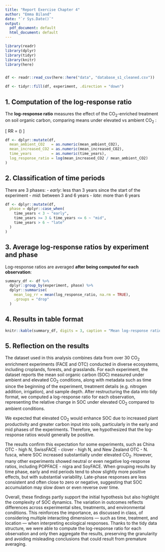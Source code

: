 ---
title: "Report Exercise Chapter 4"
author: "Emma Biland"
date: "`r Sys.Date()`"
output:
  pdf_document: default
  html_document: default
---

```{r setup, include=FALSE}
library(readr)
library(dplyr)
library(tidyr)
library(knitr)
library(here)


df <- readr::read_csv(here::here("data", "database_s1_cleaned.csv"))

df <- tidyr::fill(df, experiment, .direction = "down")
```

## 1. Computation of the log-response ratio

The **log-response ratio** measures the effect of the CO$_2$-enriched treatment on soil organic carbon, comparing means under elevated vs ambient CO$_2$ :

\[
RR = \ln\left(\frac{x_{\text{elevated}}}{x_{\text{ambient}}}\right)
\]

```{r log-ratio}
df <- dplyr::mutate(df,
  mean_ambient_CO2   = as.numeric(mean_ambient_CO2),
  mean_increased_CO2 = as.numeric(mean_increased_CO2),
  time_years         = as.numeric(time_years),
  log_response_ratio = log(mean_increased_CO2 / mean_ambient_CO2)
)
```

## 2. Classification of time periods

There are 3 phases:
- *early*: less than 3 years since the start of the experiment
- *mid*: between 3 and 6 years
- *late*: more than 6 years

```{r phases}
df <- dplyr::mutate(df,
  phase = dplyr::case_when(
    time_years < 3 ~ "early",
    time_years >= 3 & time_years <= 6 ~ "mid",
    time_years > 6 ~ "late"
  )
)
```

## 3. Average log-response ratios by experiment and phase

Log-response ratios are averaged **after being computed for each observation**:

```{r aggregation}
summary_df <- df %>%
  dplyr::group_by(experiment, phase) %>%
  dplyr::summarise(
    mean_log_rr = mean(log_response_ratio, na.rm = TRUE),
    .groups = "drop"
  )
```

## 4. Results in table format

```{r table}
knitr::kable(summary_df, digits = 3, caption = "Mean log-response ratio by experiment and phase")
```
## 5. Reflection on the results

The dataset used in this analysis combines data from over 30 CO$_2$ enrichment experiments (FACE and OTC) conducted in diverse ecosystems, including croplands, forests, and grasslands. For each experiment, the dataset reports the mean soil organic carbon (SOC) measured under ambient and elevated CO$_2$ conditions, along with metadata such as time since the beginning of the experiment, treatment details (e.g. nitrogen addition, irrigation), and sample depth. After restructuring the data into tidy format, we computed a log-response ratio for each observation, representing the relative change in SOC under elevated CO$_2$ compared to ambient conditions.

We expected that elevated CO$_2$ would enhance SOC due to increased plant productivity and greater carbon input into soils, particularly in the early and mid phases of the experiments. Therefore, we hypothesized that the log-response ratios would generally be positive.

The results confirm this expectation for some experiments, such as China OTC - high N, SwissFACE - clover - high N, and New Zealand OTC - N. fusca, where SOC increased substantially under elevated CO$_2$. However, many other experiments showed neutral or even negative log-response ratios, including POPFACE - nigra and SoyFACE. When grouping results by time phase, early and mid periods tend to show slightly more positive effects, but with substantial variability. Late-phase responses are less consistent and often close to zero or negative, suggesting that SOC accumulation may slow down or even reverse over time.

Overall, these findings partly support the initial hypothesis but also highlight the complexity of SOC dynamics. The variation in outcomes reflects differences across experimental sites, treatments, and environmental conditions. This reinforces the importance, as discussed in class, of considering multiple interacting dimensions — such as time, treatment, and location — when interpreting ecological responses. Thanks to the tidy data structure, we were able to compute the log-response ratio for each observation and only then aggregate the results, preserving the granularity and avoiding misleading conclusions that could result from premature averaging.
